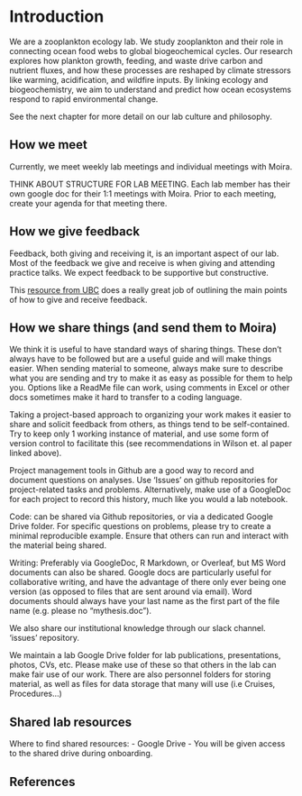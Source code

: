 # Introduction {#intro}

We are a zooplankton ecology lab. We study zooplankton and their role in connecting ocean food webs to global biogeochemical cycles. Our research explores how plankton growth, feeding, and waste drive carbon and nutrient fluxes, and how these processes are reshaped by climate stressors like warming, acidification, and wildfire inputs. By linking ecology and biogeochemistry, we aim to understand and predict how ocean ecosystems respond to rapid environmental change.\

See the next chapter for more detail on our lab culture and philosophy.

## How we meet

Currently, we meet weekly lab meetings and individual meetings with Moira.\

THINK ABOUT STRUCTURE FOR LAB MEETING. Each lab member has their own google doc for their 1:1 meetings with Moira. Prior to each meeting, create your agenda for that meeting there.

## How we give feedback

Feedback, both giving and receiving it, is an important aspect of our lab. Most of the feedback we give and receive is when giving and attending practice talks. We expect feedback to be supportive but constructive.

This [resource from UBC](https://scwrl.ubc.ca/student-resources/learning-strategies-for-communicating-science/how-to-give-and-receive-effective-feedback/) does a really great job of outlining the main points of how to give and receive feedback.

## How we share things (and send them to Moira)

We think it is useful to have standard ways of sharing things. These don't always have to be followed but are a useful guide and will make things easier. When sending material to someone, always make sure to describe what you are sending and try to make it as easy as possible for them to help you. Options like a ReadMe file can work, using comments in Excel or other docs sometimes make it hard to transfer to a coding language.

Taking a project-based approach to organizing your work makes it easier to share and solicit feedback from others, as things tend to be self-contained. Try to keep only 1 working instance of material, and use some form of version control to facilitate this (see recommendations in Wilson et. al paper linked above).

Project management tools in Github are a good way to record and document questions on analyses. Use 'Issues' on github repositories for project-related tasks and problems. Alternatively, make use of a GoogleDoc for each project to record this history, much like you would a lab notebook.

Code: can be shared via Github repositories, or via a dedicated Google Drive folder. For specific questions on problems, please try to create a minimal reproducible example. Ensure that others can run and interact with the material being shared.

Writing: Preferably via GoogleDoc, R Markdown, or Overleaf, but MS Word documents can also be shared. Google docs are particularly useful for collaborative writing, and have the advantage of there only ever being one version (as opposed to files that are sent around via email). Word documents should always have your last name as the first part of the file name (e.g. please no "mythesis.doc").

We also share our institutional knowledge through our slack channel. 'issues' repository.

We maintain a lab Google Drive folder for lab publications, presentations, photos, CVs, etc. Please make use of these so that others in the lab can make fair use of our work. There are also personnel folders for storing material, as well as files for data storage that many will use (i.e Cruises, Procedures...)

## Shared lab resources

Where to find shared resources: - Google Drive - You will be given access to the shared drive during onboarding.

## References

